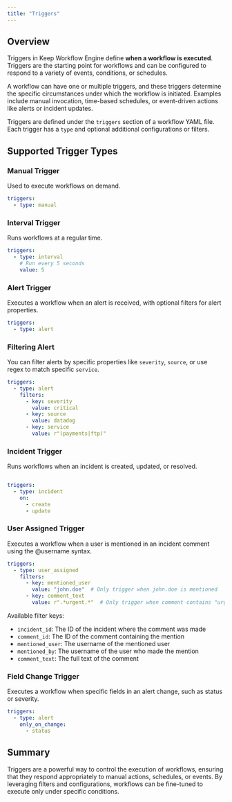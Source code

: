 ```yaml
---
title: "Triggers"
---
```


## Overview

Triggers in Keep Workflow Engine define **when a workflow is executed**. Triggers are the starting point for workflows and can be configured to respond to a variety of events, conditions, or schedules.


A workflow can have one or multiple triggers, and these triggers determine the specific circumstances under which the workflow is initiated. Examples include manual invocation, time-based schedules, or event-driven actions like alerts or incident updates.

Triggers are defined under the `triggers` section of a workflow YAML file. Each trigger has a `type` and optional additional configurations or filters.

## Supported Trigger Types

### Manual Trigger

Used to execute workflows on demand.

```yaml
triggers:
  - type: manual
```

### Interval Trigger

Runs workflows at a regular time.

```yaml
triggers:
  - type: interval
    # Run every 5 seconds
    value: 5
```

### Alert Trigger

Executes a workflow when an alert is received, with optional filters for alert properties.

```yaml
triggers:
  - type: alert
```

### Filtering Alert

You can filter alerts by specific properties like `severity`, `source`, or use regex to match specific `service`.

```yaml
triggers:
  - type: alert
    filters:
      - key: severity
        value: critical
      - key: source
        value: datadog
      - key: service
        value: r"(payments|ftp)"
```

### Incident Trigger

Runs workflows when an incident is created, updated, or resolved.

```yaml

triggers:
  - type: incident
    on:
      - create
      - update
```

### User Assigned Trigger

Executes a workflow when a user is mentioned in an incident comment using the @username syntax.

```yaml
triggers:
  - type: user_assigned
    filters:
      - key: mentioned_user
        value: "john.doe"  # Only trigger when john.doe is mentioned
      - key: comment_text
        value: r".*urgent.*"  # Only trigger when comment contains "urgent"
```

Available filter keys:
- `incident_id`: The ID of the incident where the comment was made
- `comment_id`: The ID of the comment containing the mention
- `mentioned_user`: The username of the mentioned user
- `mentioned_by`: The username of the user who made the mention
- `comment_text`: The full text of the comment

### Field Change Trigger

Executes a workflow when specific fields in an alert change, such as status or severity.

```yaml
triggers:
  - type: alert
    only_on_change:
      - status

```

## Summary

Triggers are a powerful way to control the execution of workflows, ensuring that they respond appropriately to manual actions, schedules, or events. By leveraging filters and configurations, workflows can be fine-tuned to execute only under specific conditions.
